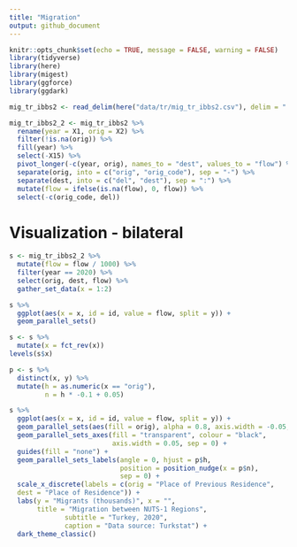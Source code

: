 ```yaml
---
title: "Migration"
output: github_document
---
```


```r
knitr::opts_chunk$set(echo = TRUE, message = FALSE, warning = FALSE)
library(tidyverse)
library(here)
library(migest)
library(ggforce)
library(ggdark)
```

```r
mig_tr_ibbs2 <- read_delim(here("data/tr/mig_tr_ibbs2.csv"), delim = "|", skip = 2)

mig_tr_ibbs2_2 <- mig_tr_ibbs2 %>% 
  rename(year = X1, orig = X2) %>% 
  filter(!is.na(orig)) %>% 
  fill(year) %>% 
  select(-X15) %>% 
  pivot_longer(-c(year, orig), names_to = "dest", values_to = "flow") %>% 
  separate(orig, into = c("orig", "orig_code"), sep = "-") %>% 
  separate(dest, into = c("del", "dest"), sep = ":") %>% 
  mutate(flow = ifelse(is.na(flow), 0, flow)) %>% 
  select(-c(orig_code, del))
```

# Visualization - bilateral

```r
s <- mig_tr_ibbs2_2 %>%
  mutate(flow = flow / 1000) %>% 
  filter(year == 2020) %>% 
  select(orig, dest, flow) %>%
  gather_set_data(x = 1:2)

s %>% 
  ggplot(aes(x = x, id = id, value = flow, split = y)) +
  geom_parallel_sets()

s <- s %>% 
  mutate(x = fct_rev(x))
levels(s$x)

p <- s %>%
  distinct(x, y) %>%
  mutate(h = as.numeric(x == "orig"),
         n = h * -0.1 + 0.05)

s %>% 
  ggplot(aes(x = x, id = id, value = flow, split = y)) +
  geom_parallel_sets(aes(fill = orig), alpha = 0.8, axis.width = -0.05, sep = 0) +
  geom_parallel_sets_axes(fill = "transparent", colour = "black", 
                          axis.width = 0.05, sep = 0) +
  guides(fill = "none") +
  geom_parallel_sets_labels(angle = 0, hjust = p$h,
                            position = position_nudge(x = p$n),
                            sep = 0) +
  scale_x_discrete(labels = c(orig = "Place of Previous Residence",
  dest = "Place of Residence")) +
  labs(y = "Migrants (thousands)", x = "",
       title = "Migration between NUTS-1 Regions",
              subtitle = "Turkey, 2020",
              caption = "Data source: Turkstat") +
  dark_theme_classic() 
  
```

